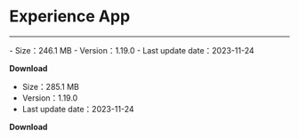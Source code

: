 # Experience App

- - -



<CardGroup cols={2}>
<Card title="GoEnjoy - Android" href="https://storage.zego.im/GoEnjoy/GoEnjoyOverseas.apk" target="_blank">
- Size：246.1 MB
- Version：1.19.0
- Last update date：2023-11-24

**Download**
</Card>
<Card title="GoEnjoy - iOS"  href="https://testflight.apple.com/join/xDk4MHna" target="_blank">
- Size：285.1 MB
- Version：1.19.0
- Last update date：2023-11-24

**Download**
</Card>
</CardGroup>
